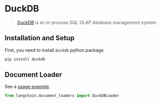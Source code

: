# DuckDB

>[DuckDB](https://duckdb.org/) is an in-process SQL OLAP database management system.

## Installation and Setup

First, you need to install `duckdb` python package.

```bash
pip install duckdb
```

## Document Loader

See a [usage example](/docs/modules/data_connection/document_loaders/integrations/duckdb).

```python
from langchain.document_loaders import DuckDBLoader
```
